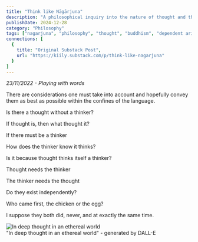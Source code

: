 ```yaml
---
title: "Think like Nāgārjuna"
description: "A philosophical inquiry into the nature of thought and thinker, exploring the interdependent relationship between thinking and the one who thinks."
publishDate: 2024-12-28
category: "Philosophy"
tags: ["nagarjuna", "philosophy", "thought", "buddhism", "dependent arising", "meditation", "consciousness"]
connections: [
  {
    title: "Original Substack Post",
    url: "https://kiily.substack.com/p/think-like-nagarjuna"
  }
]
---
```



*23/11/2022 - Playing with words*

There are considerations one must take into account and hopefully convey them as best as possible within the confines of the language.

Is there a thought without a thinker?

If thought is, then what thought it?

If there must be a thinker

How does the thinker know it thinks?

Is it because thought thinks itself a thinker?

Thought needs the thinker

The thinker needs the thought

Do they exist independently?

Who came first, the chicken or the egg? 

I suppose they both did, never, and at exactly the same time. 


<div class={"flex flex-col items-center justify-center"}>
  <Image src={nagarjunaImage} alt="In deep thought in an ethereal world" width={600} height={400} />
  <figcaption class="mt-2 text-center text-sm text-garden-secondary dark:text-garden-dark-secondary font-body">"In deep thought in an ethereal world" - generated by DALL-E</figcaption>
</div>